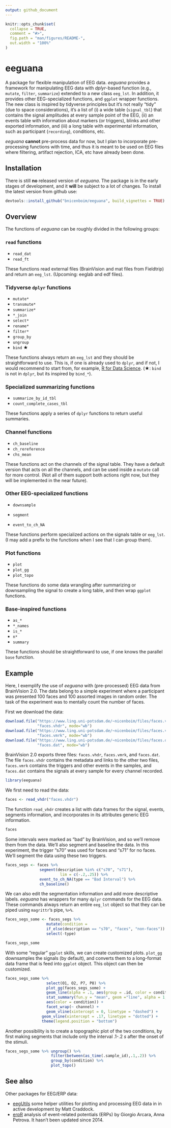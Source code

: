 ```yaml
---
output: github_document
---
```




```r
knitr::opts_chunk$set(
  collapse = TRUE,
  comment = "#>",
  fig.path = "man/figures/README-",
  out.width = "100%"
)
```
# eeguana

A package for flexible manipulation of EEG data. *eeguana* provides a framework for manipulating EEG data with *dplyr*-based function (e.g., `mutate`, `filter`, `summarize`) extended to a new class `eeg_lst`. In addition, it provides other EEG-specialized functions, and `ggplot` wrapper functions.  The new class is inspired by tidyverse principles but it's not really "tidy" (due to space considerations), it's a list of (i) a wide table (`signal_tbl`) that contains the signal amplitudes at every sample point of the EEG,  (ii) an events table with information about markers (or triggers), blinks and other exported information, and (iii) a long table with experimental information, such as participant (`recording`), conditions, etc.  

*eeguana* **cannot** pre-process data for now, but I plan to incorporate pre-processing functions with time, and thus it is meant to be used on EEG files where filtering, artifact rejection, ICA, etc have already been done.



## Installation

There is still **no** released version of *eeguana*.  The package is in the early stages of development, and it **will** be subject to a lot of changes. To install the latest version from github use:


``` r
devtools::install_github("bnicenboim/eeguana", build_vignettes = TRUE)

```

## Overview

The functions of *eeguana* can be roughly divided in the following groups:

### `read` functions

* `read_dat`
* `read_ft`

These functions read external files (BrainVision and mat files from Fieldtrip) and return an `eeg_lst`. (Upcoming: eeglab and edf files).

### Tidyverse `dplyr` functions

* `mutate*`
* `transmute*`
* `summarize*`
* `*_join`
* `select*`
* `rename*`
* `filter*`
* `group_by`
* `ungroup`
* `bind` &#9733;

These functions always return an `eeg_lst` and they should be straightforward to use. This is, if one is already used to `dplyr`, and if not, I would recommend to start from, for example, [R for Data Science](http://r4ds.had.co.nz/). (&#9733;: `bind` is not in `dplyr`, but its inspired by `bind_*`).

### Specialized summarizing functions

* `summarize_by_id_tbl`
* `count_complete_cases_tbl`

These functions apply a series of `dplyr` functions to return useful summaries.

### Channel functions

* `ch_baseline`
* `ch_rereference`
* `chs_mean`

These functions act on the channels of the signal table. They have a default version that acts on all the channels, and can be used inside a `mutate` call for more control. (Not all of them support both actions right now, but they will be implemented in the near future).

### Other EEG-specialized functions

* `downsample`
* `segment`

* `event_to_ch_NA`

These functions perform specialized actions on the signals table or `eeg_lst`. (I may add a prefix to the functions when I see that I can group them).

### Plot functions

* `plot`
* `plot_gg`
* `plot_topo`

These functions do some data wrangling after summarizing or downsampling the signal to create a long table, and then wrap
`ggplot` functions.

### Base-inspired functions

* `as_*`
* `*_names`
* `is_*`
* `n*`
* `summary`

These functions should be straightforward to use, if one knows the parallel `base` function.



## Example



Here, I
exemplify the use of *eeguana* with (pre-processed) EEG data from BrainVision 2.0. The data belong to 
a simple experiment  where a
participant was presented 100 faces and 100 assorted images in random order. The
task of the experiment was to mentally count the number of faces.

First we download the data:

```r
download.file("https://www.ling.uni-potsdam.de/~nicenboim/files/faces.vhdr", 
              "faces.vhdr", mode="wb")
download.file("https://www.ling.uni-potsdam.de/~nicenboim/files/faces.vmrk", 
              "faces.vmrk", mode="wb")
download.file("https://www.ling.uni-potsdam.de/~nicenboim/files/faces.dat", 
              "faces.dat", mode="wb")
```

BrainVision 2.0 exports three files: `faces.vhdr`, `faces.vmrk`, and
`faces.dat`. The file `faces.vhdr` contains the metadata and links to the other
two files, `faces.vmrk` contains the triggers and other events in the samples,
and `faces.dat` contains the signals at every sample for every channel recorded.


```r
library(eeguana)
```

We first need to read the data:

```r
faces <- read_vhdr("faces.vhdr")
```

The function `read_vhdr` creates a list with data frames for the signal, events,
segments information, and incorporates in its attributes generic EEG information.

```r
faces
```

Some intervals were marked as "bad" by BrainVision, and so we'll remove them
from the data. We'll also segment and baseline the data. In this experiment, the
trigger "s70" was used for faces and "s71" for no faces. We'll segment the data
using these two triggers.

```r
faces_segs <- faces %>% 
               segment(description %in% c("s70", "s71"), 
                        lim = c(-.2,.25)) %>%
               event_to_ch_NA(type == "Bad Interval") %>% 
               ch_baseline()
```


We can also edit the segmentation information and add more descriptive labels.
*eeguana* has wrappers for many `dplyr` commands for the EEG data.  These commands always return an entire `eeg_lst` object so that they can be piped using `magrittr`'s pipe, `%>%`.

```r
faces_segs_some <- faces_segs %>%  
                  mutate(condition =
                  if_else(description == "s70", "faces", "non-faces")) %>% 
                  select(-type)

faces_segs_some
```

With some "regular" `ggplot` skills, we can create customized plots. `plot_gg`
downsamples the signals (by default), and converts them to a long-format data frame that is
feed into `ggplot` object. This object can then be customized. 

```r
faces_segs_some %>% 
                  select(O1, O2, P7, P8) %>% 
                  plot_gg(faces_segs_some) + 
                  geom_line(alpha = .1, aes(group = .id, color = condition)) + 
                  stat_summary(fun.y = "mean", geom ="line", alpha = 1, size = 1.5, 
                  aes(color = condition)) +
                  facet_wrap(~ channel) + 
                  geom_vline(xintercept = 0, linetype = "dashed") + 
                geom_vline(xintercept = .17, linetype = "dotted") + 
                theme(legend.position = "bottom") 
```



Another possibility is to create a topographic plot of the two conditions, by
first making segments that include only the interval .1-.2 *s* after the onset
of the stimuli.

```r
faces_segs_some %>% ungroup() %>%  
                    filter(between(as_time(.sample_id),.1,.2)) %>% 
                    group_by(condition) %>%
                    plot_topo()
```


## See also

Other packages for EEG/ERP data:

* [eegUtils](https://github.com/craddm/eegUtils ) some helper utilities for plotting and processing EEG data in in active development by Matt Craddock.
* [erpR](https://cran.r-project.org/web/packages/erpR/index.html)  analysis of event-related potentials (ERPs) by Giorgio Arcara, Anna Petrova. It hasn't been updated since 2014.

